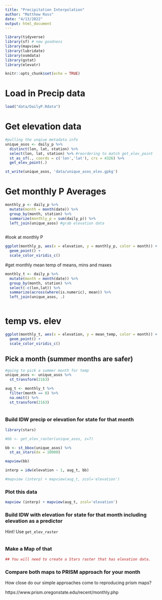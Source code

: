 ```yaml
---
title: "Precipitation Interpolation"
author: "Matthew Ross"
date: "4/13/2022"
output: html_document
---
```


```r
library(tidyverse)
library(sf) # new goodness
library(mapview)
library(lubridate)
library(osmdata)
library(gstat)
library(elevatr)

knitr::opts_chunk$set(echo = TRUE)
```


# Load in Precip data

```r

load("data/DailyP.Rdata")


```

# Get elevation data

```r
#pulling the unqiue metadata info
unique_asos <- daily_p %>%
  distinct(lon, lat, station) %>%
  select(lon, lat, station) %>% #reordering to match get_elev_point
  st_as_sf(., coords = c('lon','lat'), crs = 4326) %>% 
  get_elev_point(.)

st_write(unique_asos, 'data/unique_asos_elev.gpkg')


```

# Get monthly P Averages

```r

monthly_p <- daily_p %>%
  mutate(month = month(date)) %>%
  group_by(month, station) %>%
  summarize(monthly_p = sum(daily_p)) %>%
  left_join(unique_asos) #grab elevation data
  

```

#look at monthly P

```r
ggplot(monthly_p, aes(x = elevation, y = monthly_p, color = month)) +
  geom_point() +
  scale_color_viridis_c()

```
#get monthly mean temp of means, mins and maxes

```r
monthly_t <- daily_p %>%
  mutate(month = month(date)) %>%
  group_by(month, station) %>%
  select(-c(lon,lat)) %>% 
  summarize(across(where(is.numeric), mean)) %>%
  left_join(unique_asos, .)



```
# temp vs. elev

```r
ggplot(monthly_t, aes(x = elevation, y = mean_temp, color = month)) +
  geom_point() +
  scale_color_viridis_c()
```

## Pick a month (summer months are safer)


```r
#going to pick a summer month for temp
unique_asos <- unique_asos %>%
  st_transform(2163)

aug_t <- monthly_t %>%
  filter(month == 8) %>%
  na.omit() %>% 
  st_transform(2163)
  
```

### Build IDW precip or elevation for state for that month

```r
library(stars)

#bb <- get_elev_raster(unique_asos, z=7)

bb <- st_bbox(unique_asos) %>%
  st_as_stars(dx = 10000)

mapview(bb)

interp = idw(elevation ~ 1, aug_t, bb)

#mapview (interp) + mapview(aug_t, zcol='elevation')

```

### Plot this data

```r
mapview (interp) + mapview(aug_t, zcol='elevation')

```

### Build IDW with elevation for state for that month including elevation as a predictor

Hint! Use `get_elev_raster` 

```r



```

### Make a Map of that

```r
## You will need to create a Stars raster that has elevation data. 
```


### Compare both maps to PRISM approach for your month


How close do our simple approaches come to reproducing prism maps? 


https://www.prism.oregonstate.edu/recent/monthly.php




```r
```
